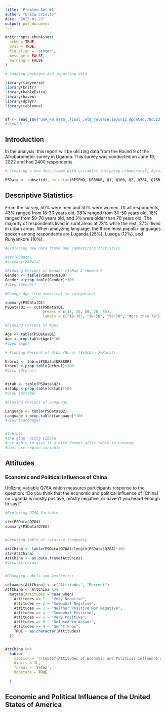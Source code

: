 ```yaml
---
title: 'Problem Set #1'
author: "Erica Criollo"
date: "2025-01-29"
output: pdf_document
---
```

  
```r
knitr::opts_chunk$set(
  echo = TRUE,
  eval = TRUE,
  fig.align = 'center',
  message = FALSE,
  warning = FALSE
)

# Loading packages and importing data

library(tidyverse)
library(knitr)
library(kableExtra)
library(haven)
library(dplyr)
library(tableone)


df <- read_sav("UGA_R9.data_.final_.wtd_release.19Jun22_Updated.7Nov23 (1).sav")
#View(df)

```


## Introduction
In the analysis, this report will be utilizing data from the Round 9 of the Afrobarometer survey in Uganda. This survey was conducted on June 19, 2022 and had 2400 respondents. 


```r
# Creating a new data frame with variables including urban/rural, Ages, Gender, Language, Questions on China, Questions on US

PSData <- subset(df, select=c(RESPNO, URBRUR, Q1, Q100, Q2, Q78A, Q78B))

```


## Descriptive Statistics
From the survey, 50% were men and 50% were women. Of all respondents, 43% ranged from 18-30 years old, 38% ranged from 30-50 years old, 16% ranged from 50-70 years old, and 3% were older than 70 years old. The majority of respondents lived in rural areas at 73% while the rest, 27%, lived in urban areas. When analyzing language, the three most popular languages spoken among respondants are Luganda (25%), Lusoga (12%), and Runyankore (10%). 


```r
#Exploring new data frame and summarizing statistics

#str(PSData)
#summary(PSData)

#Finding Percent of Gender (1=Man 2 =Woman )
Gender <- table(PSData$Q100)
Gender <-prop.table(Gender)*100
#View (Gender)

#Change Age from numerical to categorical

summary(PSData$Q1)
PSData$Q1 <- cut(PSData$Q1,
                 breaks = c(18, 30, 50, 70, 85),
                 labels = c("18-30", "30-50", "50-70", "More than 70"))

#Finding Percent of Ages

Age <- table(PSData$Q1)
Age <-prop.table(Age)*100
#View (Age)

# Finding Percent of Urban/Rural (1=Urban 2=Rural)

Urbrul <- table(PSData$URBRUR)
Urbrul <-prop.table(Urbrul)*100
#View (Urbrul)


dstab <- table(PSData$Q2)
dstabp <-prop.table(dstab)*100
#View (dstabp)

#Finding Percent of Language

Language <- table(PSData$Q2)
Language <-prop.table(Language)*100
#View (Language)


#table()
#the glue: using tibble
#use kable to give it a nice format after table is created
#dont use region variable 

```


## Attitudes

### Economic and Political Influence of China

Utilizing variable Q78A which measures participants response to the question: "Do you think that the economic and political influence of [China] on Uganda is mostly positive, mostly negative, or haven’t you heard enough to say?". 

```r

#Exploring Q78A Variable

str(PSData$Q78A)
summary(PSData$Q78A)


#Creating table of relative frequency

AttChina <- table(PSData$Q78A)/length(PSData$Q78A)*100
str(AttChina)
AttChina <- as.data.frame(AttChina) 
#View(AttChina)


#Changing Labels and Aesthetics

colnames(AttChina) <- c("Attitudes", "Percent")
AttChina <- AttChina %>%
  mutate(Attitudes = case_when(
    Attitudes == 1 ~ "Very Negative",
    Attitudes == 2 ~ "Somewhat Negative",
    Attitudes == 3 ~ "Neither Positive Nor Negative",
    Attitudes == 4 ~ "Somewhat Positive",
    Attitudes == 5 ~ "Very Positive",
    Attitudes == 8 ~ "Refused to Answer",
    Attitudes == 9 ~ "Don't know",
    TRUE ~ as.character(Attitudes)
  ))


AttChina %>%
  kable(
    caption = '\\textbf{Attitudes of Economic and Political Influence of China (%)}',
    digits = 1L,
    format = 'latex',
    booktabs = TRUE
    
  )

```


## Economic and Political Influence of the United States of America
